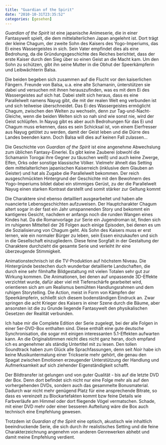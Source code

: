 ```yaml
---
title: "Guardian of the Spirit"
date: "2010-10-31T23:35:52"
categories: [gesehen]
---
```


*Guardian of the Spirit* ist eine japanische Animeserie, die in einer Fantasywelt spielt, die dem mittelalterlichen Japan angelehnt ist. Dort trägt der kleine Chagum, der zweite Sohn des Kaisers des Yogo-Imperiums, das Ei eines Wassergeistes in sich. Sein Vater empfindet dies als eine Bedrohung, da die Gründungsgeschichte des Reiches berichtet, dass der erste Kaiser durch den Sieg über so einen Geist an die Macht kam. Um den Sohn zu schützen, gibt ihn seine Mutter in die Obhut der Speerkämpferin und Leibwächterin Balsa.

Die beiden begeben sich zusammen auf die Flucht vor den kaiserlichen Fängern. Freunde von Balsa, u.a. eine alte Schamanin, ünterstützen sie dabei und versuchen mit ihnen herauszufinden, was es mit dem Ei des Wassergeistes auf sich hat. Dabei stellt sich heraus, dass es eine Parallelwelt namens Nayug gibt, die mit der realen Welt eng verbunden ist und sich teilweise überschneidet. Das Ei des Wassergeistes ermöglicht Chagum, zwischen den Welten zu wechseln, denn zur Tag-und-Nacht-Gleiche, wenn die beiden Welten sich so nah sind wie sonst nie, wird der Geist schlüpfen. In Nayug gibt es aber auch Bedrohungen für das Ei und Chagum muss erkennen, dass es sein Schicksal ist, von einem Eierfresser aus Nayug getötet zu werden, damit der Geist leben und die Dürre des Landes beenden kann. Doch Balsa will dies auf keinen Fall zulassen...

Die Geschichte von *Guardian of the Spirit* ist eine angenehme Abwechslung zum üblichen Fantasy-Einerlei. Es gibt keine Zauberei (obwohl die Schamanin Torogai ihre Gegner zu täuschen weiß) und auch keine Zwerge, Elfen, Orks oder sonstige klassische Völker. Vielmehr ähnelt das Setting dem mittelalterlichen japanischen Kaiserreich (inklusive dem Glauben an Geister) und hat als Zugabe die Parallelwelt bekommen. Der reich ausgeschmückten Hintergrund der Geschichte mit den Bewohnern des Yogo-Imperiums bildet dabei ein stimmiges Gerüst, zu der die Parallelwelt Nayug einen starken Kontrast darstellt und somit stärker zur Geltung kommt

Die Charaktere sind ebenso detailliert ausgearbeitet und haben alle nuancierte Lebensgeschichten aufzuweisen. Der Hauptcharakter Chagum altert sogar in der fast ein Jahr umspannenden Story und bekommt ein kantigeres Gesicht, nachdem er anfangs noch die runden Wangen eines Kindes hat. Da die Romanvorlage zur Serie ein Jugendroman ist, finden sich im ruhigeren Mittelteil der 26 Folgen auch einige Episoden, bei denen es um die Sozialisierung von Chagum geht. Als Sohn des Kaisers muss er erst lernen, wie ein normaler Bürger zu leben, sein Essen einzukaufen und sich in die Gesellschaft einzugliedern. Diese feine Sorgfalt in der Gestaltung der Charaktere durchzieht die gesamte Serie und verleiht ihr eine überzeugende Stimmigkeit.

Animationstechnisch ist die TV-Produktion auf höchstem Niveau. Die Hintergründe bestechen duch wunderbar detaillierte Landschaften, die durch eine sehr filmhafte Bildgestaltung mit vielen Totalen sehr gut zur Wirkung kommen. Die Animationen, bei denen auf unpassende 3D-Effekte verzichtet wurde, dafür aber viel mit Tiefenschärfe gearbeitet wird, orientieren sich am um Realismus bemühten Handlungsrahmen und dem ruhigen Storytelling. Die Action, meist in Form von Kämpfen der Speerkämpferin, schließt sich diesem bodenständigen Eindruck an. Zwar springen die acht Krieger des Kaisers in einer Szene durch die Bäume, aber ansonsten ist die zu Grunde liegende Fantasywelt den physikalischen Gesetzen der Realität verbunden.

Ich habe mir die Complete Edition der Serie zugelegt, bei der alle Folgen in einer 5er-DVD-Box enthalten sind. Diese enthält eine gute deutsche Synchronisation, die sogar mit einigen interessanten 5.1-Effekten aufwarten kann. An die Originalstimmen reicht dies nicht ganz heran, doch empfand ich es angenehmer als ständig Untertitel mit zu lesen. Den tollen Soundtrack haben zum Glück alle Sprachfassungen, denn seit *Noir* habe ich keine Musikuntermalung einer Trickserie mehr gehört, die genau den Spagat zwischen Emotionen erzeugender Unterstützung der Handlung und Aufmerksamkeit auf sich ziehender Eigenständigkeit schafft.

Der Bildtransfer ist gelungen und von guter Qualität - bis auf die letzte DVD der Box. Denn dort befindet sich nicht nur eine Folge mehr als auf den vorhergehenden DVDs, sondern auch das gesammelte Bonusmaterial. Dadurch war nicht mehr genügend Platz für eine ansprechende Bitrate, so dass es vereinzelt zu Blockartefakten kommt bzw feine Details wie Farbverläufe am Himmel oder dort fliegende Vögel vermatschen. Schade, mit einer DVD mehr oder einer besseren Aufteilung wäre die Box auch technisch eine Empfehlung gewesen.

Trotzdem ist *Guardian of the Spirit* eine optisch, akustisch wie inhaltlich beeindruckende Serie, die sich durch ihr realistisches Setting und die feine Charakterzeichnung angenehm von anderen Genrewerken abhebt und damit meine Empfehlung verdient.
